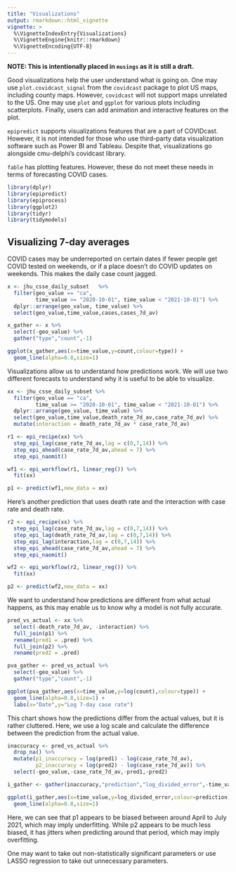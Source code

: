```yaml
---
title: "Visualizations"
output: rmarkdown::html_vignette
vignette: >
  %\VignetteIndexEntry{Visualizations}
  %\VignetteEngine{knitr::rmarkdown}
  %\VignetteEncoding{UTF-8}
---
```


**NOTE: This is intentionally placed in `musings` as it is still a draft.**

Good visualizations help the user understand what is going on. One may use
`plot.covidcast_signal` from the `covidcast` package to plot US maps, including
county maps. However, `covidcast` will not support maps unrelated to the US.
One may use `plot` and `ggplot` for various plots
including scatterplots. Finally, users can add animation and interactive
features on the plot.

`epipredict` supports visualizations features that are a part of COVIDcast.
However, it is not intended for
those who use third-party data visualization software such as Power BI and
Tableau. Despite that, visualizations go alongside cmu-delphi's covidcast
library.

`fable` has plotting features. However, these do not meet these needs in terms
of forecasting COVID cases.

```r
library(dplyr)
library(epipredict)
library(epiprocess)
library(ggplot2)
library(tidyr)
library(tidymodels)
```


## Visualizing 7-day averages

COVID cases may be underreported on certain dates if fewer people get
COVID tested on weekends, or if a place doesn't do COVID updates on weekends.
This makes the daily case count jagged.

```r
x <- jhu_csse_daily_subset   %>%
  filter(geo_value == "ca",
         time_value >= "2020-10-01", time_value < "2021-10-01") %>%
  dplyr::arrange(geo_value, time_value) %>%
  select(geo_value,time_value,cases,cases_7d_av)

x_gather <- x %>%
  select(-geo_value) %>%
  gather("type","count",-1)

ggplot(x_gather,aes(x=time_value,y=count,colour=type)) +
  geom_line(alpha=0.8,size=1)
```

Visualizations allow us to understand how predictions work. We will use two
different forecasts to understand why it is useful to be able to visualize.

```r
xx <- jhu_csse_daily_subset %>%
  filter(geo_value == "ca",
         time_value >= "2020-10-01", time_value < "2021-10-01") %>%
  dplyr::arrange(geo_value, time_value) %>%
  select(geo_value,time_value,death_rate_7d_av,case_rate_7d_av) %>%
  mutate(interaction = death_rate_7d_av * case_rate_7d_av)

r1 <- epi_recipe(xx) %>%
  step_epi_lag(case_rate_7d_av,lag = c(0,7,14)) %>%
  step_epi_ahead(case_rate_7d_av,ahead = 7) %>%
  step_epi_naomit()

wf1 <- epi_workflow(r1, linear_reg()) %>% 
  fit(xx)

p1 <- predict(wf1,new_data = xx)
```

Here's another prediction that uses death rate and the interaction with
case rate and death rate.

```r
r2 <- epi_recipe(xx) %>%
  step_epi_lag(case_rate_7d_av,lag = c(0,7,14)) %>%
  step_epi_lag(death_rate_7d_av,lag = c(0,7,14)) %>%
  step_epi_lag(interaction,lag = c(0,7,14)) %>%
  step_epi_ahead(case_rate_7d_av,ahead = 7) %>%
  step_epi_naomit()

wf2 <- epi_workflow(r2, linear_reg()) %>% 
  fit(xx)

p2 <- predict(wf2,new_data = xx)
```

We want to understand how predictions are different from what actual happens,
as this may enable us to know why a model is not fully accurate.

```r
pred_vs_actual <- xx %>%
  select(-death_rate_7d_av, -interaction) %>%
  full_join(p1) %>%
  rename(pred1 = .pred) %>%
  full_join(p2) %>%
  rename(pred2 = .pred)

pva_gather <- pred_vs_actual %>%
  select(-geo_value) %>%
  gather("type","count",-1)

ggplot(pva_gather,aes(x=time_value,y=log(count),colour=type)) +
  geom_line(alpha=0.8,size=1) +
  labs(x="Date",y="Log 7-day case rate")
```

This chart shows how the predictions differ from the actual values, but it
is rather cluttered. Here, we use a log scale and calculate the difference
between the prediction from the actual value.

```r
inaccuracy <- pred_vs_actual %>%
  drop_na() %>%
  mutate(p1_inaccuracy = log(pred1) - log(case_rate_7d_av),
         p2_inaccuracy = log(pred2) - log(case_rate_7d_av)) %>%
  select(-geo_value,-case_rate_7d_av,-pred1,-pred2)

i_gather <- gather(inaccuracy,"prediction","log_divided_error",-time_value)

ggplot(i_gather,aes(x=time_value,y=log_divided_error,colour=prediction)) +
  geom_line(alpha=0.8,size=1)
```

Here, we can see that p1 appears to be biased between around April to July 2021,
which may imply underfitting.
While p2 appears to be much less biased, it has jitters when predicting around
that period, which may imply overfitting.

One may want to take out non-statistically significant parameters or 
use LASSO regression to take out unnecessary parameters.
